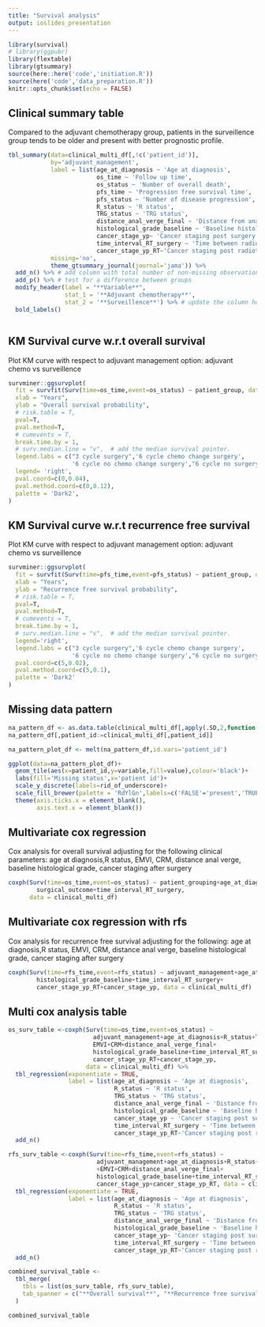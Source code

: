 ```yaml
---
title: "Survival analysis"
output: ioslides_presentation
---
```


```r
library(survival)
# library(ggpubr)
library(flextable)
library(gtsummary)
source(here::here('code','initiation.R'))
source(here('code','data_preparation.R'))
knitr::opts_chunk$set(echo = FALSE)
```

## Clinical summary table

Compared to the adjuvant chemotherapy group, patients in the surveillence group tends to be older and present with better prognostic profile. 

```r
tbl_summary(data=clinical_multi_df[,!c('patient_id')],
            by='adjuvant_management',
            label = list(age_at_diagnosis ~ 'Age at diagnosis',
                         os_time ~ 'Follow up time',
                         os_status ~ 'Number of overall death',
                         pfs_time ~ 'Progression free survival time',
                         pfs_status ~ 'Number of disease progression',
                         R_status ~ 'R status',
                         TRG_status ~ 'TRG status',
                         distance_anal_verge_final ~ 'Distance from anal verge',
                         histological_grade_baseline ~ 'Baseline histological grade',
                         cancer_stage_yp~ 'Cancer staging post surgery',
                         time_interval_RT_surgery ~ 'Time between radiotherapy and surgery',
                         cancer_stage_yp_RT~'Cancer staging post radiotherapy'),
            missing='no',
            theme_gtsummary_journal(journal='jama')) %>%
  add_n() %>% # add column with total number of non-missing observations
  add_p() %>% # test for a difference between groups
  modify_header(label = "**Variable**",
                stat_1 = '**Adjuvant chemotherapy**',
                stat_2 = '**Surveillence**') %>% # update the column header
  bold_labels()



```


## KM Survival curve w.r.t overall survival

Plot KM curve with respect to adjuvant management option: adjuvant chemo vs surveillence
```r

survminer::ggsurvplot(
  fit = survfit(Surv(time=os_time,event=os_status) ~ patient_group, data = clinical_df),
  xlab = "Years", 
  ylab = "Overall survival probability",
  # risk.table = T,
  pval=T,
  pval.method=T,
  # cumevents = T,
  break.time.by = 1,
  # surv.median.line = "v",  # add the median survival pointer.
  legend.labs = c("3 cycle surgery",'6 cycle chemo change surgery',
                  '6 cycle no chemo change surgery',"6 cycle no surgery"),
  legend= 'right', 
  pval.coord=c(0,0.04),
  pval.method.coord=c(0,0.12),
  palette = 'Dark2',
)

```

## KM Survival curve w.r.t recurrence free survival

Plot KM curve with respect to adjuvant management option: adjuvant chemo vs surveillence
```r

survminer::ggsurvplot(
  fit = survfit(Surv(time=pfs_time,event=pfs_status) ~ patient_group, data = clinical_df), 
  xlab = "Years", 
  ylab = "Recurrence free survival probability",
  # risk.table = T,
  pval=T,
  pval.method=T,
  # cumevents = T,
  break.time.by = 1,
  # surv.median.line = "v",  # add the median survival pointer.
  legend='right',
  legend.labs = c("3 cycle surgery",'6 cycle chemo change surgery',
                  '6 cycle no chemo change surgery',"6 cycle no surgery"),
  pval.coord=c(5,0.02),
  pval.method.coord=c(5,0.1),
  palette = 'Dark2'
)

```

## Missing data pattern
```r

na_pattern_df <- as.data.table(clinical_multi_df[,apply(.SD,2,function(x){return(is.na(x))}),.SDcols=!c('patient_id')])
na_pattern_df[,patient_id:=clinical_multi_df[,patient_id]]

na_pattern_plot_df <- melt(na_pattern_df,id.vars='patient_id')

ggplot(data=na_pattern_plot_df)+
  geom_tile(aes(x=patient_id,y=variable,fill=value),colour='black')+
  labs(fill='Missing status',x='patient id')+
  scale_y_discrete(labels=rid_of_underscore)+
  scale_fill_brewer(palette = 'RdYlGn',labels=c('FALSE'='present','TRUE'='missing'))+
  theme(axis.ticks.x = element_blank(),
        axis.text.x = element_blank())

```


## Multivariate cox regression

Cox analysis for overall survival adjusting for the following clinical parameters: age at diagnosis,R status, EMVI, CRM, distance anal verge, baseline histological grade, cancer staging after surgery

```r

coxph(Surv(time=os_time,event=os_status) ~ patient_grouping+age_at_diagnosis+figo_staging+performance_status+brca_status+
        surgical_outcome+time_interval_RT_surgery,
      data = clinical_multi_df)


```


## Multivariate cox regression with rfs

Cox analysis for recurrence free survival adjusting for the following: age at diagnosis,R status, EMVI, CRM, distance anal verge, baseline histological grade, cancer staging after surgery

```r

coxph(Surv(time=rfs_time,event=rfs_status) ~ adjuvant_management+age_at_diagnosis+R_status+EMVI+CRM+distance_anal_verge_final+
        histological_grade_baseline+time_interval_RT_surgery+
        cancer_stage_yp_RT+cancer_stage_yp, data = clinical_multi_df)

```

## Multi cox analysis table

```r

os_surv_table <-coxph(Surv(time=os_time,event=os_status) ~
                        adjuvant_management+age_at_diagnosis+R_status+TRG_status+
                        EMVI+CRM+distance_anal_verge_final+
                        histological_grade_baseline+time_interval_RT_surgery+
                        cancer_stage_yp_RT+cancer_stage_yp, 
                      data = clinical_multi_df) %>%
  tbl_regression(exponentiate = TRUE,
                 label = list(age_at_diagnosis ~ 'Age at diagnosis',
                              R_status ~ 'R status',
                              TRG_status ~ 'TRG status',
                              distance_anal_verge_final ~ 'Distance from anal verge',
                              histological_grade_baseline ~ 'Baseline histological grade',
                              cancer_stage_yp ~ 'Cancer staging post surgery',
                              time_interval_RT_surgery ~ 'Time between radiotherapy and surgery',
                              cancer_stage_yp_RT~'Cancer staging post radiotherapy')) %>%
  add_n()

rfs_surv_table <-coxph(Surv(time=rfs_time,event=rfs_status) ~
                         adjuvant_management+age_at_diagnosis+R_status+TRG_status+
                         +EMVI+CRM+distance_anal_verge_final+
                         histological_grade_baseline+time_interval_RT_surgery+
                         cancer_stage_yp+cancer_stage_yp_RT, data = clinical_multi_df) %>%
  tbl_regression(exponentiate = TRUE,
                 label = list(age_at_diagnosis ~ 'Age at diagnosis',
                              R_status ~ 'R status',
                              TRG_status ~ 'TRG status',
                              distance_anal_verge_final ~ 'Distance from anal verge',
                              histological_grade_baseline ~ 'Baseline histological grade',
                              cancer_stage_yp~ 'Cancer staging post surgery',
                              time_interval_RT_surgery ~ 'Time between radiotherapy and surgery',
                              cancer_stage_yp_RT~'Cancer staging post radiotherapy')) %>%
  add_n()

combined_survival_table <-
  tbl_merge(
    tbls = list(os_surv_table, rfs_surv_table),
    tab_spanner = c("**Overall survival**", "**Recurrence free survival**")
  )

combined_survival_table
```


